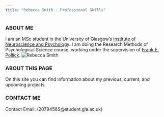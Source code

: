 ```yaml
---
title: "Rebecca Smith - Professional Skills"
---
```


### ABOUT ME
I am an MSc student in the University of Glasgow's
[Institute of Neuroscience and Psychology](http://www.gla.ac.uk/researchinstitutes/neurosciencepsychology/).
I am doing the Research Methods of Psychological Science course, working under the supervision of [Frank E. Pollick](https://www.gla.ac.uk/schools/psychology/staff/frankpollick/).
![Rebecca Smith](This PC:\2079456S(\\file-alpha\scsc_fs_student2\student)M:\Prof Skills MSc\me2.jpg)

### ABOUT THIS PAGE
On this site you can find information about my previous, current, and upcoming projects.

### CONTACT ME
Contact Email: (2079456S@student.gla.ac.uk)

